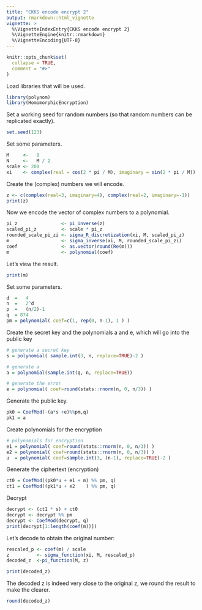 ```yaml
---
title: "CKKS encode encrypt 2"
output: rmarkdown::html_vignette
vignette: >
  %\VignetteIndexEntry{CKKS encode encrypt 2}
  %\VignetteEngine{knitr::rmarkdown}
  %\VignetteEncoding{UTF-8}
---
```


```r
knitr::opts_chunk$set(
  collapse = TRUE,
  comment = "#>"
)
```

Load libraries that will be used.
```r
library(polynom)
library(HomomorphicEncryption)
```

Set a working seed for random numbers (so that random numbers can be replicated exactly).
```r
set.seed(123)
```

Set some parameters.
```r
M     <-   8
N     <-   M / 2
scale <- 200
xi    <- complex(real = cos(2 * pi / M), imaginary = sin(2 * pi / M))
```

Create the (complex) numbers we will encode.

```r
z <- c(complex(real=3, imaginary=4), complex(real=2, imaginary=-1))
print(z)
```

Now we encode the vector of complex numbers to a polynomial.

```r
pi_z                <- pi_inverse(z)
scaled_pi_z         <- scale * pi_z
rounded_scale_pi_zi <- sigma_R_discretization(xi, M, scaled_pi_z)
m                   <- sigma_inverse(xi, M, rounded_scale_pi_zi)
coef                <- as.vector(round(Re(m)))
m                   <- polynomial(coef)
```

Let's view the result.

```r
print(m)
```

Set some parameters.
```r
d  =   4
n  =   2^d
p  =   (n/2)-1
q  = 874
pm = polynomial( coef=c(1, rep(0, n-1), 1 ) )
```

Create the secret key and the polynomials a and e, which will go into the public key
```r
# generate a secret key
s = polynomial( sample.int(3, n, replace=TRUE)-2 )

# generate a
a = polynomial(sample.int(q, n, replace=TRUE))

# generate the error
e = polynomial( coef=round(stats::rnorm(n, 0, n/3)) )
```

Generate the public key.
```r
pk0 = CoefMod(-(a*s +e)%%pm,q)
pk1 = a
```

Create polynomials for the encryption
```r
# polynomials for encryption
e1 = polynomial( coef=round(stats::rnorm(n, 0, n/3)) )
e2 = polynomial( coef=round(stats::rnorm(n, 0, n/3)) )
u  = polynomial( coef=sample.int(3, (n-1), replace=TRUE)-2 )
```

Generate the ciphertext (encryption)
```r
ct0 = CoefMod((pk0*u + e1 + m) %% pm, q)
ct1 = CoefMod((pk1*u + e2    ) %% pm, q)
```

Decrypt
```r
decrypt <- (ct1 * s) + ct0
decrypt <- decrypt %% pm
decrypt <- CoefMod(decrypt, q)
print(decrypt[1:length(coef(m))])
```


Let's decode to obtain the original number:

```r
rescaled_p <- coef(m) / scale
z          <- sigma_function(xi, M, rescaled_p)
decoded_z  <-pi_function(M, z)

print(decoded_z)
```

The decoded z is indeed very close to the original z, we round the result to make the clearer.

```r
round(decoded_z)
```
